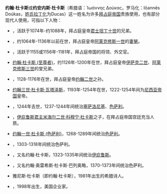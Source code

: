 '''约翰·杜卡斯'''或'''约安内斯·杜卡斯'''（希腊语：Ἰωάννης Δούκας，罗马化：Iōannēs Doúkas，[[名称拉丁化|姓氏拉丁化]]为Ducas）这一姓名为许多[[東羅馬帝國|拜占庭帝国]]贵族使用，也有部分现代人使用，可指以下人物：
*{{Link-en|约翰·杜卡斯 (凯撒)|John Doukas (Caesar)}}，活跃于1074年-约1088年，拜占庭皇帝[[君士坦丁十世|君士坦丁十世]]的兄弟。
*{{Link-en|约翰·杜卡斯 (大公爵)|John Doukas (megas doux)}}，约1064年-1136年以前在世，拜占庭皇帝[[阿莱克修斯一世|阿莱克修斯一世]]的[[妻舅|妻舅]]。
*{{Link-en|约翰·杜卡斯 (大伙友首领)|John Doukas (megas hetaireiarches)}}，活跃于1155或1156年-1181年，拜占庭帝国的将领、外交官。
*[[约翰·杜卡斯_(至尊者)|约翰·杜卡斯 (至尊者)]]，约1126年-1200年在世，拜占庭皇帝[[伊萨克二世|伊萨克二世]]、[[阿莱克修斯三世|阿莱克修斯三世]]的堂兄弟。
*{{Link-en|约翰·杜卡斯·科穆宁|John Doukas Komnenos}}，1128-1176年在世，拜占庭皇帝[[约翰二世_(拜占庭)|约翰二世]]之孙。
*[[约翰三世_(尼西亚帝国)|约翰三世·杜卡斯·瓦塔泽斯]]，1193年-1254年在世，1222-1254年间为[[尼西亚帝国|尼西亚帝国]]皇帝。
*{{Link-en|约翰·科穆宁·杜卡斯|John Komnenos Doukas}}，1244年去世，1237-1244年间统治[[塞萨洛尼基|塞萨洛尼基]]、[[色萨利|色萨利]]。
*{{Link-en|约翰·杜卡斯 (米海尔二世之子)|John Doukas (son of Michael II)}}，[[伊庇鲁斯专制君主|伊庇鲁斯君主]][[米海尔二世·科穆宁·杜卡斯|米海尔二世·科穆宁·杜卡斯]]之子，在拜占庭帝国宫廷充当人质。
*[[约翰一世_(色萨利)|约翰一世·杜卡斯 (色萨利)]]，1268-1289年间统治[[色萨利|色萨利]]。
*{{Link-en|约翰二世 (色萨利)|John II Doukas of Thessaly|约翰二世·杜卡斯 (色萨利)}}，1303-1318年间统治色萨利。
*{{Link-en|乔瓦尼二世·奥尔西尼|John II Orsini|约翰二世·奥尔西尼}}，又名约翰·杜卡斯，1323-1335年间统治[[伊庇鲁斯地区|伊庇鲁斯]]。
*{{Link-en|约万·乌罗什|John Uroš}}，又名约翰·奥雷希斯·杜卡斯·巴列奥略，1370-1373年间统治色萨利。
*雅尼斯·杜卡斯（即约翰·杜卡斯），1981年出生的希腊诗人。
*{{Link-en|约翰·杜卡斯 (投资人)|John Ducas (investor)}}，1998年出生，美国企业家。


{{Disambiguation|Komnenos, Isaac|Cat=五字人名譯名消歧義}}